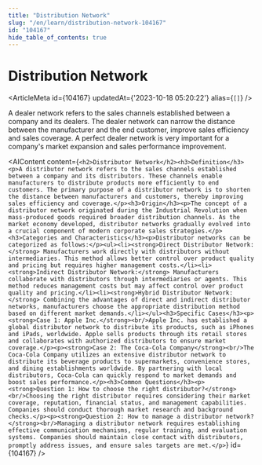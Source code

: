 ```yaml
---
title: "Distribution Network"
slug: "/en/learn/distribution-network-104167"
id: "104167"
hide_table_of_contents: true
---
```



# Distribution Network

<ArticleMeta id={104167} updatedAt={'2023-10-18 05:20:22'} alias={`[]`} />
<div className='border-solid border-b border-t-0 my-4 border-[var(--ifm-color-gray-300)]' />

A dealer network refers to the sales channels established between a company and its dealers. The dealer network can narrow the distance between the manufacturer and the end customer, improve sales efficiency and sales coverage. A perfect dealer network is very important for a company's market expansion and sales performance improvement.

<AIContent content={`<h2>Distributor Network</h2><h3>Definition</h3><p>A distributor network refers to the sales channels established between a company and its distributors. These channels enable manufacturers to distribute products more efficiently to end customers. The primary purpose of a distributor network is to shorten the distance between manufacturers and customers, thereby improving sales efficiency and coverage.</p><h3>Origin</h3><p>The concept of a distributor network originated during the Industrial Revolution when mass-produced goods required broader distribution channels. As the market economy developed, distributor networks gradually evolved into a crucial component of modern corporate sales strategies.</p><h3>Categories and Characteristics</h3><p>Distributor networks can be categorized as follows:</p><ul><li><strong>Direct Distributor Network:</strong> Manufacturers work directly with distributors without intermediaries. This method allows better control over product quality and pricing but requires higher management costs.</li><li><strong>Indirect Distributor Network:</strong> Manufacturers collaborate with distributors through intermediaries or agents. This method reduces management costs but may affect control over product quality and pricing.</li><li><strong>Hybrid Distributor Network:</strong> Combining the advantages of direct and indirect distributor networks, manufacturers choose the appropriate distribution method based on different market demands.</li></ul><h3>Specific Cases</h3><p><strong>Case 1: Apple Inc.</strong><br/>Apple Inc. has established a global distributor network to distribute its products, such as iPhones and iPads, worldwide. Apple sells products through its retail stores and collaborates with authorized distributors to ensure market coverage.</p><p><strong>Case 2: The Coca-Cola Company</strong><br/>The Coca-Cola Company utilizes an extensive distributor network to distribute its beverage products to supermarkets, convenience stores, and dining establishments worldwide. By partnering with local distributors, Coca-Cola can quickly respond to market demands and boost sales performance.</p><h3>Common Questions</h3><p><strong>Question 1: How to choose the right distributor?</strong><br/>Choosing the right distributor requires considering their market coverage, reputation, financial status, and management capabilities. Companies should conduct thorough market research and background checks.</p><p><strong>Question 2: How to manage a distributor network?</strong><br/>Managing a distributor network requires establishing effective communication mechanisms, regular training, and evaluation systems. Companies should maintain close contact with distributors, promptly address issues, and ensure sales targets are met.</p>`} id={104167} />
